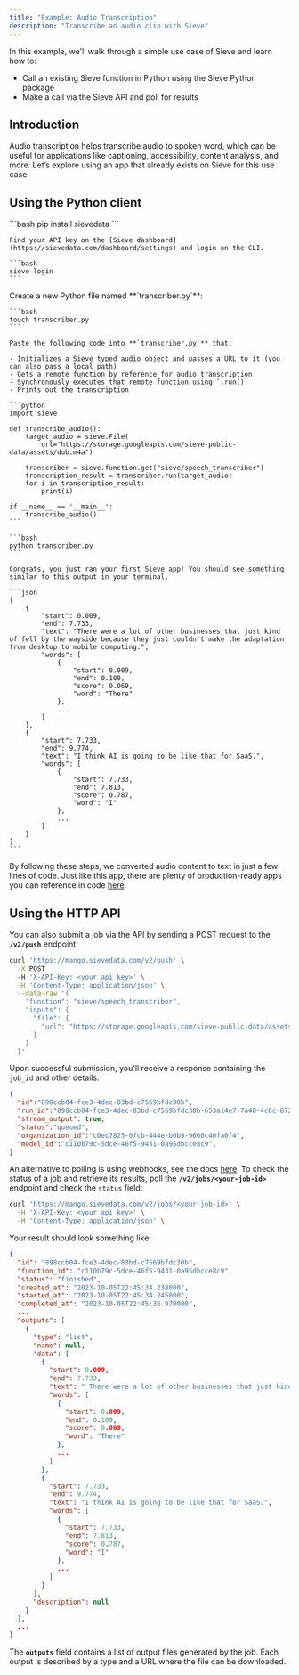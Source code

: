 ```yaml
---
title: "Example: Audio Transcription"
description: "Transcribe an audio clip with Sieve"
---
```


In this example, we'll walk through a simple use case of Sieve and learn how to:
- Call an existing Sieve function in Python using the Sieve Python package
- Make a call via the Sieve API and poll for results

## **Introduction**

Audio transcription helps transcribe audio to spoken word, which can be useful for applications like captioning, accessibility, content analysis, and more. Let’s explore using an app that already exists on Sieve for this use case.

## **Using the Python client**

<Steps>
  <Step title="Install the Sieve package and login">
    ```bash
    pip install sievedata
    ```

    Find your API key on the [Sieve dashboard](https://sievedata.com/dashboard/settings) and login on the CLI.

    ```bash
    sieve login
    ```
  </Step>
  <Step title="Create transcriber script">
    Create a new Python file named **`transcriber.py`**:

    ```bash
    touch transcriber.py
    ```

    Paste the following code into **`transcriber.py`** that:

    - Initializes a Sieve typed audio object and passes a URL to it (you can also pass a local path)
    - Gets a remote function by reference for audio transcription
    - Synchronously executes that remote function using `.run()`
    - Prints out the transcription

    ```python
    import sieve

    def transcribe_audio():
        target_audio = sieve.File(
            url="https://storage.googleapis.com/sieve-public-data/assets/dub.m4a")

        transcriber = sieve.function.get("sieve/speech_transcriber")
        transcription_result = transcriber.run(target_audio)
        for i in transcription_result:
            print(i)

    if __name__ == '__main__':
        transcribe_audio()
    ```
  </Step>

  <Step title="Execute the code">

    ```bash
    python transcriber.py
    ```

    Congrats, you just ran your first Sieve app! You should see something similar to this output in your terminal.

    ```json
    [
        {
            "start": 0.009,
            "end": 7.733,
            "text": "There were a lot of other businesses that just kind of fell by the wayside because they just couldn't make the adaptation from desktop to mobile computing.",
            "words": [
                {
                    "start": 0.009,
                    "end": 0.109,
                    "score": 0.069,
                    "word": "There"
                },
                ...
            ]
        },
        {
            "start": 7.733,
            "end": 9.774,
            "text": "I think AI is going to be like that for SaaS.",
            "words": [
                {
                    "start": 7.733,
                    "end": 7.813,
                    "score": 0.787,
                    "word": "I"
                },
                ...
            ]
        }
    ]
    ```
  </Step>
</Steps>

By following these steps, we converted audio content to text in just a few lines of code. Just like this app, there are plenty of production-ready apps you can reference in code [here](https://www.sievedata.com/explore).

## **Using the HTTP API**
You can also submit a job via the API by sending a POST request to the **`/v2/push`** endpoint:

```bash
curl 'https://mango.sievedata.com/v2/push' \
  -X POST
  -H 'X-API-Key: <your api key>' \
  -H 'Content-Type: application/json' \
  --data-raw '{
    "function": "sieve/speech_transcriber",
    "inputs": {
      "file": {
        "url": "https://storage.googleapis.com/sieve-public-data/assets/dub.m4a"
      }
    }
  }'
```

Upon successful submission, you'll receive a response containing the `job_id` and other details:

```json
{
  "id":"898ccb04-fce3-4dec-83bd-c7569bfdc30b",
  "run_id":"898ccb04-fce3-4dec-83bd-c7569bfdc30b-653a14e7-7a48-4c8c-872b-6715a28aca1f",
  "stream_output": true,
  "status":"queued",
  "organization_id":"c0ec7825-0fcb-444e-b0b9-9660c40fa0f4",
  "model_id":"c110b79c-5dce-46f5-9431-0a95dbcce8c9",
}
```

<Info>An alternative to polling is using webhooks, see the docs [here](/guide/custom-apps/using-webhooks).</Info>
To check the status of a job and retrieve its results, poll the **`/v2/jobs/<your-job-id>`** endpoint and check the `status` field:

```bash
curl 'https://mango.sievedata.com/v2/jobs/<your-job-id>' \
  -H 'X-API-Key: <your api key>' \
  -H 'Content-Type: application/json' \
```

Your result should look something like:
```json
{
  "id": "898ccb04-fce3-4dec-83bd-c7569bfdc30b",
  "function_id": "c110b79c-5dce-46f5-9431-0a95dbcce8c9",
  "status": "finished",
  "created_at": "2023-10-05T22:45:34.238000",
  "started_at": "2023-10-05T22:45:34.245000",
  "completed_at": "2023-10-05T22:45:36.970000",
  ...
  "outputs": [
    {
      "type": "list",
      "name": null,
      "data": [
        {
          "start": 0.009,
          "end": 7.733,
          "text": " There were a lot of other businesses that just kind of fell by the wayside because they just couldn't make the adaptation from desktop to mobile computing.",
          "words": [
            {
              "start": 0.009,
              "end": 0.109,
              "score": 0.069,
              "word": "There"
            },
            ...
          ]
        },
        {
          "start": 7.733,
          "end": 9.774,
          "text": "I think AI is going to be like that for SaaS.",
          "words": [
            {
              "start": 7.733,
              "end": 7.813,
              "score": 0.787,
              "word": "I"
            },
            ...
          ]
        }
      ],
      "description": null
    }
  ],
  ...
}
```

The **`outputs`** field contains a list of output files generated by the job. Each output is described by a type and a URL where the file can be downloaded.



